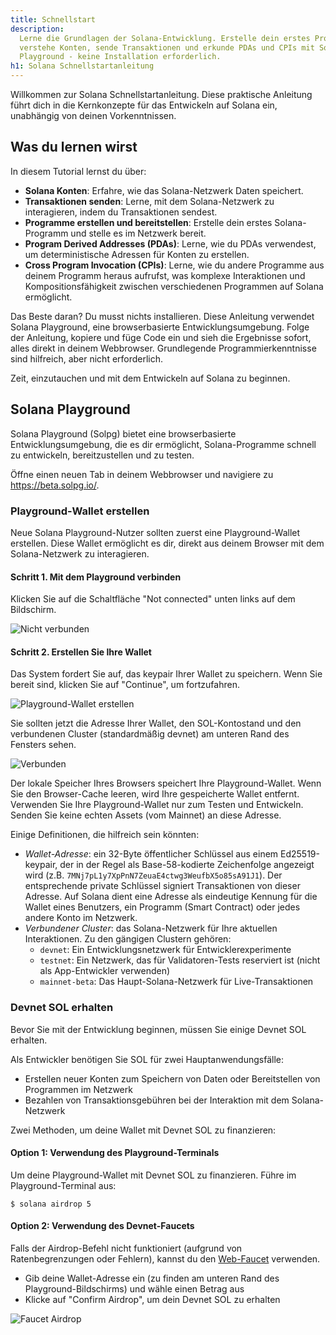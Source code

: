 ```yaml
---
title: Schnellstart
description:
  Lerne die Grundlagen der Solana-Entwicklung. Erstelle dein erstes Programm,
  verstehe Konten, sende Transaktionen und erkunde PDAs und CPIs mit Solana
  Playground - keine Installation erforderlich.
h1: Solana Schnellstartanleitung
---
```


Willkommen zur Solana Schnellstartanleitung. Diese praktische Anleitung führt
dich in die Kernkonzepte für das Entwickeln auf Solana ein, unabhängig von
deinen Vorkenntnissen.

## Was du lernen wirst

In diesem Tutorial lernst du über:

- **Solana Konten**: Erfahre, wie das Solana-Netzwerk Daten speichert.
- **Transaktionen senden**: Lerne, mit dem Solana-Netzwerk zu interagieren,
  indem du Transaktionen sendest.
- **Programme erstellen und bereitstellen**: Erstelle dein erstes
  Solana-Programm und stelle es im Netzwerk bereit.
- **Program Derived Addresses (PDAs)**: Lerne, wie du PDAs verwendest, um
  deterministische Adressen für Konten zu erstellen.
- **Cross Program Invocation (CPIs)**: Lerne, wie du andere Programme aus deinem
  Programm heraus aufrufst, was komplexe Interaktionen und Kompositionsfähigkeit
  zwischen verschiedenen Programmen auf Solana ermöglicht.

Das Beste daran? Du musst nichts installieren. Diese Anleitung verwendet Solana
Playground, eine browserbasierte Entwicklungsumgebung. Folge der Anleitung,
kopiere und füge Code ein und sieh die Ergebnisse sofort, alles direkt in deinem
Webbrowser. Grundlegende Programmierkenntnisse sind hilfreich, aber nicht
erforderlich.

Zeit, einzutauchen und mit dem Entwickeln auf Solana zu beginnen.

## Solana Playground

Solana Playground (Solpg) bietet eine browserbasierte Entwicklungsumgebung, die
es dir ermöglicht, Solana-Programme schnell zu entwickeln, bereitzustellen und
zu testen.

Öffne einen neuen Tab in deinem Webbrowser und navigiere zu
https://beta.solpg.io/.

<Steps>
<Step>

### Playground-Wallet erstellen

Neue Solana Playground-Nutzer sollten zuerst eine Playground-Wallet erstellen.
Diese Wallet ermöglicht es dir, direkt aus deinem Browser mit dem
Solana-Netzwerk zu interagieren.

#### Schritt 1. Mit dem Playground verbinden

Klicken Sie auf die Schaltfläche "Not connected" unten links auf dem Bildschirm.

![Nicht verbunden](/assets/docs/intro/quickstart/pg-not-connected.png)

#### Schritt 2. Erstellen Sie Ihre Wallet

Das System fordert Sie auf, das keypair Ihrer Wallet zu speichern. Wenn Sie
bereit sind, klicken Sie auf "Continue", um fortzufahren.

![Playground-Wallet erstellen](/assets/docs/intro/quickstart/pg-create-wallet.png)

Sie sollten jetzt die Adresse Ihrer Wallet, den SOL-Kontostand und den
verbundenen Cluster (standardmäßig devnet) am unteren Rand des Fensters sehen.

![Verbunden](/assets/docs/intro/quickstart/pg-connected.png)

<Callout>
  Der lokale Speicher Ihres Browsers speichert Ihre Playground-Wallet. Wenn Sie
  den Browser-Cache leeren, wird Ihre gespeicherte Wallet entfernt. Verwenden
  Sie Ihre Playground-Wallet nur zum Testen und Entwickeln. Senden Sie keine
  echten Assets (vom Mainnet) an diese Adresse.
</Callout>

Einige Definitionen, die hilfreich sein könnten:

- _Wallet-Adresse_: ein 32-Byte öffentlicher Schlüssel aus einem
  Ed25519-keypair, der in der Regel als Base-58-kodierte Zeichenfolge angezeigt
  wird (z.B. `7MNj7pL1y7XpPnN7ZeuaE4ctwg3WeufbX5o85sA91J1`). Der entsprechende
  private Schlüssel signiert Transaktionen von dieser Adresse. Auf Solana dient
  eine Adresse als eindeutige Kennung für die Wallet eines Benutzers, ein
  Programm (Smart Contract) oder jedes andere Konto im Netzwerk.
- _Verbundener Cluster_: das Solana-Netzwerk für Ihre aktuellen Interaktionen.
  Zu den gängigen Clustern gehören:
  - `devnet`: Ein Entwicklungsnetzwerk für Entwicklerexperimente
  - `testnet`: Ein Netzwerk, das für Validatoren-Tests reserviert ist (nicht als
    App-Entwickler verwenden)
  - `mainnet-beta`: Das Haupt-Solana-Netzwerk für Live-Transaktionen

</Step>
<Step>

### Devnet SOL erhalten

Bevor Sie mit der Entwicklung beginnen, müssen Sie einige Devnet SOL erhalten.

Als Entwickler benötigen Sie SOL für zwei Hauptanwendungsfälle:

- Erstellen neuer Konten zum Speichern von Daten oder Bereitstellen von
  Programmen im Netzwerk
- Bezahlen von Transaktionsgebühren bei der Interaktion mit dem Solana-Netzwerk

Zwei Methoden, um deine Wallet mit Devnet SOL zu finanzieren:

#### Option 1: Verwendung des Playground-Terminals

Um deine Playground-Wallet mit Devnet SOL zu finanzieren. Führe im
Playground-Terminal aus:

```terminal
$ solana airdrop 5
```

#### Option 2: Verwendung des Devnet-Faucets

Falls der Airdrop-Befehl nicht funktioniert (aufgrund von Ratenbegrenzungen oder
Fehlern), kannst du den [Web-Faucet](https://faucet.solana.com/) verwenden.

- Gib deine Wallet-Adresse ein (zu finden am unteren Rand des
  Playground-Bildschirms) und wähle einen Betrag aus
- Klicke auf "Confirm Airdrop", um dein Devnet SOL zu erhalten

![Faucet Airdrop](/assets/docs/intro/quickstart/faucet-airdrop.gif)

</Step>
</Steps>

